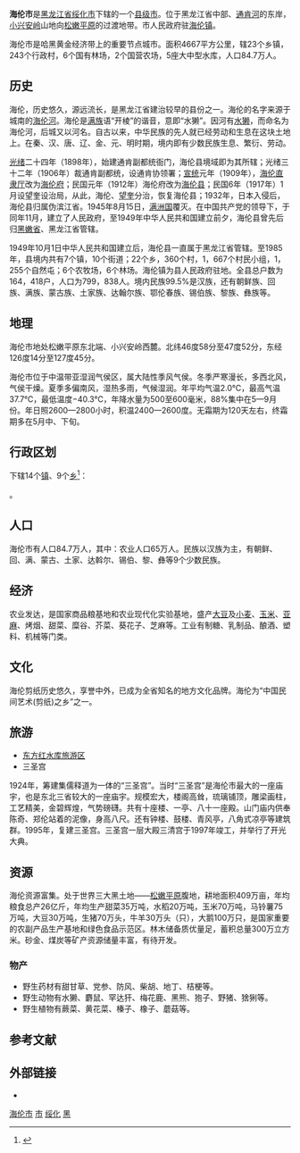 {{Infobox China County
| county = 海伦市
| usedname = 
| nameorigin = 
| Photo = 
| Photoname = 
| map =ChinaSuihuaHailun.png
| map_caption = 
| Pinyin =  Hǎilún Shì
| Belong = [[黑龙江省|黑龙江省]][[绥化市|绥化市]]
| Types = [[县级市|县级市]]
| admincode =  231283
| founded = 
| seat = [[海伦镇|海伦镇]]
| officerTitle = 
| officer = 
| officerTitle2 = 
| officer2 = 
| division = 23
| town = 7
| township = 16
| subdistrict = 
| dialect = 
| post code = 152300
| phone code = 455
| coordinate = 
| area = 4667
| area land = 
| area water = 
| census yr = 
| pop = 84.7万人
| density =  
| GDP = 
| GDP_as_of = 
| GDPPC = 
| carlicense = 黑M
| web = www.hailun.gov.cn
| web_title = 海伦市政府网
}}
'''海伦市'''是[[黑龙江省|黑龙江省]][[绥化市|绥化市]]下辖的一个[[县级市|县级市]]。位于黑龙江省中部、[[通肯河|通肯河]]的东岸，[[小兴安岭|小兴安岭]]山地向[[松嫩平原|松嫩平原]]的过渡地带。市人民政府驻[[海伦镇|海伦镇]]。

海伦市是哈黑黄金经济带上的重要节点城市。面积4667平方公里，辖23个乡镇，243个行政村，6个国有林场，2个国营农场，5座大中型水库，人口84.7万人。

== 历史 ==
海伦，历史悠久，源远流长，是黑龙江省建治较早的县份之一。海伦的名字来源于城南的[[海伦河|海伦河]]。海伦是[[满族|满族]]语“开棱”的谐音，意即“水獭”。因河有[[水獭|水獭]]，而命名为海伦河，后城又以河名。自古以来，中华民族的先人就已经劳动和生息在这块土地上。在秦、汉、唐、辽、金、元、明时期，境内即有少数民族生息、繁衍、劳动。

[[光绪|光绪]]二十四年（1898年），始建通肯副都统衙门，海伦县境域即为其所辖；光绪三十二年（1906年）裁通肯副都统，设通肯协领署；[[宣统|宣统]]元年（1909年），[[海伦直隶厅|海伦直隶厅]]改为[[海伦府|海伦府]]；民国元年（1912年）海伦府改为[[海伦县|海伦县]]；民国6年（1917年）1月设望奎设治局，从此，海伦、[[望奎|望奎]]分治，恢复海伦县；1932年，日本入侵后，海伦县归属伪滨江省。1945年8月15日，[[满洲国|满洲国]]覆灭。在中国共产党的领导下，于同年11月，建立了人民政府，至1949年中华人民共和国建立前夕，海伦县曾先后归[[黑嫩省|黑嫩省]]、黑龙江省管辖。

1949年10月1日中华人民共和国建立后，海伦县一直属于黑龙江省管辖。至1985年，县境内共有7个镇，10个街道；22个乡，360个村，1，667个村民小组，1，255个自然屯；6个农牧场，6个林场。海伦镇为县人民政府驻地。全县总户数为164，418户，人口为799，838人。境内民族99.5%是汉族，还有朝鲜族、回族、满族、蒙古族、土家族、达翰尔族、鄂伦春族、锡伯族、黎族、彝族等。

== 地理 ==
海伦市地处松嫩平原东北端、小兴安岭西麓。北纬46度58分至47度52分，东经126度14分至127度45分。

海伦市位于中温带亚湿润气侯区，属大陆性季风气侯。冬季严寒漫长，多西北风，气侯干燥。夏季多偏南风，湿热多雨，气候湿润。年平均气温2.0℃，最高气温37.7℃，最低温度−40.3℃，年降水量为500至600毫米，88%集中在5—9月份。年日照2600—2800小时，积温2400—2600度。无霜期为120天左右，终霜期多在5月中、下旬。

{{海伦市气候数据}}

== 行政区划 ==
{{PAGENAMEBASE}}下辖14个[[行政建制镇|镇]]、9个[[乡_(中华人民共和国)|乡]]<ref>{{PRC admin/ref sgc|23/12/83}}</ref>：

{{PRC admin/children|23/12/83}}。

== 人口 ==
海伦市有人口84.7万人，其中：农业人口65万人。民族以汉族为主，有朝鲜、回、满、蒙古、土家、达斡尔、锡伯、黎、彝等9个少数民族。

== 经济 ==
农业发达，是国家商品粮基地和农业现代化实验基地，盛产[[大豆|大豆]]及[[小麦|小麦]]、[[玉米|玉米]]、[[亚麻|亚麻]]、烤烟、甜菜、糜谷、芥菜、葵花子、芝麻等。工业有制糖、乳制品、酿酒、塑料、机械等门类。

== 文化 ==
海伦剪纸历史悠久，享誉中外，已成为全省知名的地方文化品牌。海伦为“中国民间艺术(剪纸)之乡”之一。

== 旅游 ==
* [[东方红水库旅游区|东方红水库旅游区]]
* 三圣宫

1924年，筹建集儒释道为一体的“三圣宫”。当时“三圣宫”是海伦市最大的一座庙宇，也是东北三省较大的一座庙宇。规模宏大，楼阁高耸，琉璃铺顶，雕梁画柱，工艺精美，金碧辉煌，气势磅礴。共有十座楼、一亭、八十一座殿。山门庙内供奉陈奇、郑伦站着的泥像，身高八尺。还有钟楼、鼓楼、青风亭，八角式凉亭等建筑群。1995年，复建三圣宫。三圣宫一层大殿三清宫于1997年竣工，并举行了开光大典。

== 资源 ==
海伦资源富集。处于世界三大黑土地——[[松嫩平原|松嫩平原]]腹地，耕地面积409万亩，年均粮食总产26亿斤，年均生产甜菜35万吨，水稻20万吨，玉米70万吨，马铃薯75万吨，大豆30万吨，生猪70万头，牛羊30万头（只），大鹅100万只，是国家重要的农副产品生产基地和绿色食品示范区。林木储备质优量足，蓄积总量300万立方米。砂金、煤炭等矿产资源储量丰富，有待开发。

=== 物产 ===
*野生药材有甜甘草、党参、防风、柴胡、地丁、桔梗等。
*野生动物有水獭、麝鼠、罕达犴、梅花鹿、黑熊、狍子、野猪、猞猁等。
*野生植物有蕨菜、黄花菜、榛子、橡子、蘑菇等。

== 参考文献 ==
{{reflist}}

== 外部链接 ==
* {{Official website|http://www.hailun.gov.cn/|name=海伦市人民政府}}

{{海伦市行政区划}}
{{绥化市行政区划}}
{{黑龙江行政区划}}
{{国家级贫困县|前}}

[[Category:海伦市|]]
[[Category:绥化区县市|市]]
[[Category:黑龙江县级市|绥化]]
[[Category:原国家级贫困县|黑]]